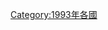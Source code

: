 {{Year by category
|m=1
|c=9
|d=9
|y=3
|cat=各国灾难
|sortkey=*
|parent=各年各国灾难
|subcat=1993年灾难
}}
[[Category:1993年各國|Category:1993年各國]]